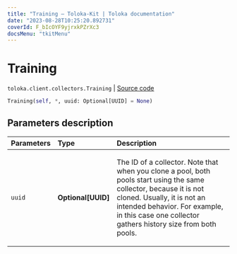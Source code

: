 ```yaml
---
title: "Training — Toloka-Kit | Toloka documentation"
date: "2023-08-28T10:25:20.892731"
coverId: F_bIcOYF9yjrxkPZrXc3
docsMenu: "tkitMenu"
---
```


# Training

`toloka.client.collectors.Training` | [Source code](https://github.com/Toloka/toloka-kit/blob/v1.2.1/src/client/collectors.py#L489)

```python
Training(self, *, uuid: Optional[UUID] = None)
```

## Parameters description

| Parameters | Type | Description |
| :----------| :----| :-----------|
`uuid`|**Optional\[UUID\]**|<p>The ID of a collector. Note that when you clone a pool, both pools start using the same collector, because it is not cloned. Usually, it is not an intended behavior. For example, in this case one collector gathers history size from both pools.</p>